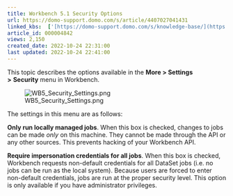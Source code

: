 ```yaml
---
title: Workbench 5.1 Security Options
url: https://domo-support.domo.com/s/article/4407027041431
linked_kbs:  ['[https://domo-support.domo.com/s/knowledge-base/](https://domo-support.domo.com/s/knowledge-base/)', '[https://domo-support.domo.com/s/](https://domo-support.domo.com/s/)', '[https://domo-support.domo.com/s/topic/0TO5w000000ZammGAC](https://domo-support.domo.com/s/topic/0TO5w000000ZammGAC)', '[https://domo-support.domo.com/s/topic/0TO5w000000ZaoPGAS](https://domo-support.domo.com/s/topic/0TO5w000000ZaoPGAS)', '[https://domo-support.domo.com/s/topic/0TO5w000000ZapUGAS](https://domo-support.domo.com/s/topic/0TO5w000000ZapUGAS)', '[https://domo-support.domo.com/s/article/4407027041431](https://domo-support.domo.com/s/article/4407027041431)', '[https://domo-support.domo.com/s/topic/0TO5w000000ZapUGAS/workbench-51](https://domo-support.domo.com/s/topic/0TO5w000000ZapUGAS/workbench-51)', '[https://domo-support.domo.com/s/article/360043429933](https://domo-support.domo.com/s/article/360043429933)', '[https://domo-support.domo.com/s/article/360043429953](https://domo-support.domo.com/s/article/360043429953)', '[https://domo-support.domo.com/s/article/360042925494](https://domo-support.domo.com/s/article/360042925494)', '[https://domo-support.domo.com/s/article/4408174643607](https://domo-support.domo.com/s/article/4408174643607)', '[https://domo-support.domo.com/s/article/360043429913](https://domo-support.domo.com/s/article/360043429913)', '[https://domo-support.domo.com/s/login/](https://domo-support.domo.com/s/login/)']
article_id: 000004842
views: 2,150
created_date: 2022-10-24 22:31:00
last updated: 2022-10-24 22:41:00
---
```




This topic describes the options available in the **More > Settings >** **Security** menu in Workbench. 


![WB5_Security_Settings.png](WB5_Security_Settings.png)


The settings in this menu are as follows:


**Only run locally managed jobs**. When this box is checked, changes to jobs can be made *only* on this machine. They cannot be made through the API or any other sources. This prevents hacking of your Workbench API. 


**Require impersonation credentials for all jobs**. When this box is checked, Workbench requests non-default credentials for all DataSet jobs (i.e. no jobs can be run as the local system). Because users are forced to enter non-default credentials, jobs are run at the proper security level. This option is only available if you have administrator privileges.  

